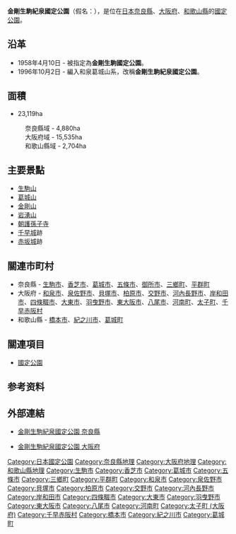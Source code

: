 {{Infobox protected area
| name            = 金剛生駒紀泉國定公園
| alt_name        = 
| iucn_category   = V
| photo           = Mt. Kongo (taken from Mt. Yamatokatsuragi) 02.JPG
| photo_width     = 
| photo_caption   = 從大和葛城山所見的金剛山
| map             = Japan
| map_width       = 250
| location        = [[大阪府|大阪府]]、[[奈良縣|奈良縣]]、[[和歌山縣|和歌山縣]]
| nearest_city    = 
| lat_d           = 34.461
| long_d          = 135.693
| area            = {{convert|23119|ha|km2|sigfig=3}}
| established     = 1958年4月10日
| visitation_num  = 18,140,000人次
| visitation_year = 2010年
| visitation_ref  = <ref>{{Cite web |url=http://www.env.go.jp/park/doc/data/quasi/qnp_81.pdf |title=国定公園の利用者数（公園、年次別） |accessdate=2012-08-03 |work=関連法令・各種資料 > 自然保護各種データ |publisher=環境省自然環境局 |date= |archive-date=2012-03-01 |archive-url=https://web.archive.org/web/20120301083233/http://www.env.go.jp/park/doc/data/quasi/qnp_81.pdf |dead-url=no }}</ref>
| governing_body  = 大阪府廳、奈良縣廳、和歌山縣廳
| url             = 
}}
'''金剛生駒紀泉國定公園'''（假名：{{lang|ja|こんごういこまきせんこくていこうえん}}），是位在[[日本|日本]][[奈良縣|奈良縣]]、[[大阪府|大阪府]]、[[和歌山縣|和歌山縣]]的[[國定公園|國定公園]]。

== 沿革 ==
* 1958年4月10日 - 被指定為'''金剛生駒國定公園'''。
* 1996年10月2日 - 編入和泉葛城山系，改稱'''金剛生駒紀泉國定公園'''。

== 面積 ==
* 23,119ha
:奈良縣域 - 4,880ha
:大阪府域 - 15,535ha
:和歌山縣域 - 2,704ha

== 主要景點 ==
* [[生駒山|生駒山]]
* [[葛城山|葛城山]]
* [[金剛山|金剛山]]
* [[岩湧山|岩湧山]]
* [[朝護孫子寺|朝護孫子寺]]
* [[千早城|千早城]]跡
* [[赤坂城|赤坂城]]跡

== 關連市町村 ==
* 奈良縣 - [[生駒市|生駒市]]、[[香芝市|香芝市]]、[[葛城市|葛城市]]、[[五條市|五條市]]、[[御所市|御所市]]、[[三鄉町|三鄉町]]、[[平群町|平群町]]
* 大阪府 - [[和泉市|和泉市]]、[[泉佐野市|泉佐野市]]、[[貝塚市|貝塚市]]、[[柏原市|柏原市]]、[[交野市|交野市]]、[[河內長野市|河內長野市]]、[[岸和田市|岸和田市]]、[[四條畷市|四條畷市]]、[[大東市|大東市]]、[[羽曳野市|羽曳野市]]、[[東大阪市|東大阪市]]、[[八尾市|八尾市]]、[[河南町|河南町]]、[[太子町_(大阪府)|太子町]]、[[千早赤阪村|千早赤阪村]]
* 和歌山縣 - [[橋本市|橋本市]]、[[紀之川市|紀之川市]]、[[葛城町|葛城町]]

== 關連項目 ==
* [[國定公園|國定公園]]

==参考资料==
{{Reflist}}

== 外部連結 ==
{{commonscat|Kongo-Ikoma-Kisen Quasi-National Park}}
* {{ja}}[http://www.pref.nara.jp/dd_aspx_menuid-2991.htm 金剛生駒紀泉國定公園 奈良縣]
* {{ja}}[http://www.pref.osaka.jp/midori/midori/g07-kongo.html 金剛生駒紀泉國定公園 大阪府]

{{国定公园列表}}
{{DEFAULTSORT:Kongo Ikoma Kisen}}

[[Category:日本國定公園|Category:日本國定公園]]
[[Category:奈良縣地理|Category:奈良縣地理]]
[[Category:大阪府地理|Category:大阪府地理]]
[[Category:和歌山縣地理|Category:和歌山縣地理]]
[[Category:生駒市|Category:生駒市]]
[[Category:香芝市|Category:香芝市]]
[[Category:葛城市|Category:葛城市]]
[[Category:五條市|Category:五條市]]
[[Category:三鄉町|Category:三鄉町]]
[[Category:平群町|Category:平群町]]
[[Category:和泉市|Category:和泉市]]
[[Category:泉佐野市|Category:泉佐野市]]
[[Category:貝塚市|Category:貝塚市]]
[[Category:柏原市|Category:柏原市]]
[[Category:交野市|Category:交野市]]
[[Category:河內長野市|Category:河內長野市]]
[[Category:岸和田市|Category:岸和田市]]
[[Category:四條畷市|Category:四條畷市]]
[[Category:大東市|Category:大東市]]
[[Category:羽曳野市|Category:羽曳野市]]
[[Category:東大阪市|Category:東大阪市]]
[[Category:八尾市|Category:八尾市]]
[[Category:河南町|Category:河南町]]
[[Category:太子町_(大阪府)|Category:太子町 (大阪府)]]
[[Category:千早赤阪村|Category:千早赤阪村]]
[[Category:橋本市|Category:橋本市]]
[[Category:紀之川市|Category:紀之川市]]
[[Category:葛城町|Category:葛城町]]